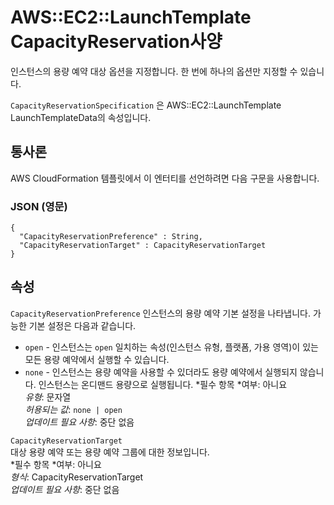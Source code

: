 # AWS::EC2::LaunchTemplate CapacityReservation사양

인스턴스의 용량 예약 대상 옵션을 지정합니다. 한 번에 하나의 옵션만 지정할 수 있습니다.

`CapacityReservationSpecification` 은 AWS::EC2::LaunchTemplate LaunchTemplateData의 속성입니다.

## 통사론

AWS CloudFormation 템플릿에서 이 엔터티를 선언하려면 다음 구문을 사용합니다.

### JSON (영문)

```
{
  "CapacityReservationPreference" : String,
  "CapacityReservationTarget" : CapacityReservationTarget
}
```

## 속성

`CapacityReservationPreference` 인스턴스의 용량 예약 기본 설정을 나타냅니다. 가능한 기본 설정은 다음과 같습니다.

- `open` - 인스턴스는 `open` 일치하는 속성(인스턴스 유형, 플랫폼, 가용 영역)이 있는 모든 용량 예약에서 실행할 수 있습니다.
- `none` - 인스턴스는 용량 예약을 사용할 수 있더라도 용량 예약에서 실행되지 않습니다. 인스턴스는 온디맨드 용량으로 실행됩니다.
  *필수 항목 *여부: 아니요  
  _유형_: 문자열  
  _허용되는 값_: `none | open`  
  _업데이트 필요 사항_: 중단 없음

`CapacityReservationTarget`  
대상 용량 예약 또는 용량 예약 그룹에 대한 정보입니다.  
*필수 항목 *여부: 아니요  
_형식_: CapacityReservationTarget  
_업데이트 필요 사항_: 중단 없음
